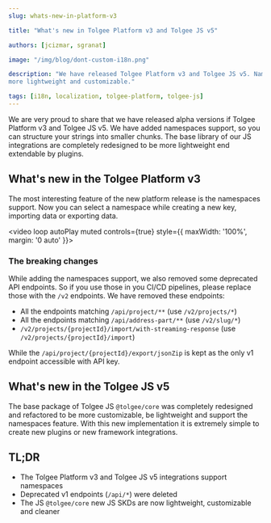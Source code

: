 ```yaml
---
slug: whats-new-in-platform-v3

title: "What's new in Tolgee Platform v3 and Tolgee JS v5"

authors: [jcizmar, sgranat]

image: "/img/blog/dont-custom-i18n.png"

description: "We have released Tolgee Platform v3 and Tolgee JS v5. Namespaces support added, Integrations are much
more lightweight and customizable."

tags: [i18n, localization, tolgee-platform, tolgee-js]
---
```


We are very proud to share that we have released alpha versions if Tolgee Platform v3 and Tolgee JS v5. We have added
namespaces support, so you can structure your strings into smaller chunks. The base library of our JS integrations are
completely redesigned to be more lightweight end extendable by plugins.

## What's new in the Tolgee Platform v3

The most interesting feature of the new platform release is the namespaces support. Now you can select a namespace
while creating a new key, importing data or exporting data.

<video loop autoPlay muted controls={true} style={{ maxWidth: '100%', margin: '0 auto' }}>
  <source src="/img/blog/namespaces.webm"/>
</video>

### The breaking changes

While adding the namespaces support, we also removed some deprecated API endpoints. So if you use those in you CI/CD
pipelines, please replace those with the `/v2` endpoints. We have removed these endpoints:

- All the endpoints matching `/api/project/**` (use `/v2/projects/*`)
- All the endpoints matching `/api/address-part/**` (use `/v2/slug/*`)
- `/v2/projects/{projectId}/import/with-streaming-response` (use `/v2/projects/{projectId}/import`)

While the `/api/project/{projectId}/export/jsonZip` is kept as the only v1 endpoint accessible with API key.


## What's new in the Tolgee JS v5

The base package of Tolgee JS `@tolgee/core` was completely redesigned and refactored to be more customizable,
be lightweight and support the namespaces feature. With this new implementation it is extremely simple to create new
plugins or new framework integrations.

## TL;DR

- The Tolgee Platform v3 and Tolgee JS v5 integrations support namespaces
- Deprecated v1 endpoints (`/api/*`) were deleted
- The JS `@tolgee/core` new JS SKDs are now lightweight, customizable and cleaner
